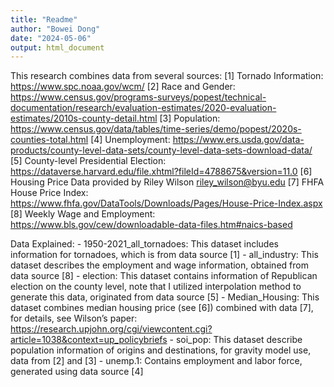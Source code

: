 ```yaml
---
title: "Readme"
author: "Bowei Dong"
date: "2024-05-06"
output: html_document
---
```


This research combines data from several sources: 
 [1] Tornado Information: <https://www.spc.noaa.gov/wcm/>
 [2] Race and Gender: <https://www.census.gov/programs-surveys/popest/technical-documentation/research/evaluation-estimates/2020-evaluation-estimates/2010s-county-detail.html>
 [3] Population: <https://www.census.gov/data/tables/time-series/demo/popest/2020s-counties-total.html>
 [4] Unemployment: <https://www.ers.usda.gov/data-products/county-level-data-sets/county-level-data-sets-download-data/>
 [5] County-level Presidential Election: <https://dataverse.harvard.edu/file.xhtml?fileId=4788675&version=11.0>
 [6] Housing Price Data provided by Riley Wilson <riley_wilson@byu.edu>
 [7] FHFA House Price Index: <https://www.fhfa.gov/DataTools/Downloads/Pages/House-Price-Index.aspx>
 [8] Weekly Wage and Employment: <https://www.bls.gov/cew/downloadable-data-files.htm#naics-based>

Data Explained:
- 1950-2021_all_tornadoes: This dataset includes information for tornadoes, which is from data source [1]
- all_industry: This dataset describes the employment and wage information, obtained from data source [8]
- election: This dataset contains information of Republican election on the county level, note that I utilized interpolation method to generate this data, originated from data source [5]
- Median_Housing: This dataset combines median housing price (see [6]) combined with data [7], for details, see Wilson's paper: <https://research.upjohn.org/cgi/viewcontent.cgi?article=1038&context=up_policybriefs>
- soi_pop: This dataset describe population information of origins and destinations, for gravity model use, data from [2] and [3]
- unemp.1: Contains employment and labor force, generated using data source [4]